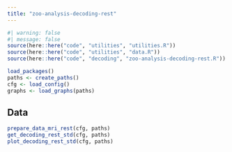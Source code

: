 ```yaml
---
title: "zoo-analysis-decoding-rest"
---
```


```r
#| warning: false
#| message: false
source(here::here("code", "utilities", "utilities.R"))
source(here::here("code", "utilities", "data.R"))
source(here::here("code", "decoding", "zoo-analysis-decoding-rest.R"))
```

```r
load_packages()
paths <- create_paths()
cfg <- load_config()
graphs <- load_graphs(paths)
```

## Data

```r
prepare_data_mri_rest(cfg, paths)
get_decoding_rest_std(cfg, paths)
plot_decoding_rest_std(cfg, paths)
```
